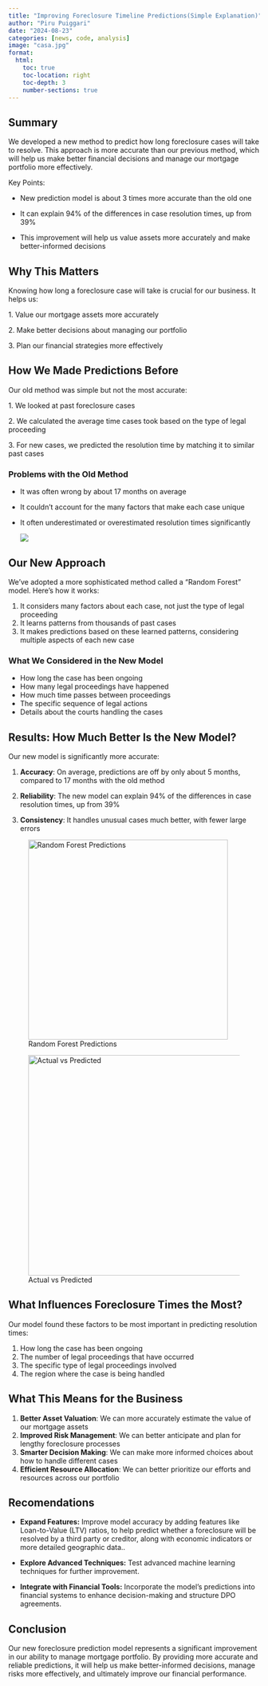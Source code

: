 ```yaml
---
title: "Improving Foreclosure Timeline Predictions(Simple Explanation)"
author: "Piru Puiggari"
date: "2024-08-23"
categories: [news, code, analysis]
image: "casa.jpg"
format:
  html:
    toc: true
    toc-location: right
    toc-depth: 3
    number-sections: true
---
```


## Summary

We developed a new method to predict how long foreclosure cases will take to resolve. This approach is more accurate than our previous method, which will help us make better financial decisions and manage our mortgage portfolio more effectively.

Key Points:

-   New prediction model is about 3 times more accurate than the old one

-   It can explain 94% of the differences in case resolution times, up from 39%

-   This improvement will help us value assets more accurately and make better-informed decisions

## Why This Matters

Knowing how long a foreclosure case will take is crucial for our business. It helps us:

1\. Value our mortgage assets more accurately

2\. Make better decisions about managing our portfolio

3\. Plan our financial strategies more effectively

## How We Made Predictions Before

Our old method was simple but not the most accurate:

1\. We looked at past foreclosure cases

2\. We calculated the average time cases took based on the type of legal proceeding

3\. For new cases, we predicted the resolution time by matching it to similar past cases

### Problems with the Old Method

-   It was often wrong by about 17 months on average

-   It couldn't account for the many factors that make each case unique

-   It often underestimated or overestimated resolution times significantly

    ![](images/distributions.png)

## Our New Approach

We've adopted a more sophisticated method called a "Random Forest" model. Here's how it works:

1.  It considers many factors about each case, not just the type of legal proceeding
2.  It learns patterns from thousands of past cases
3.  It makes predictions based on these learned patterns, considering multiple aspects of each new case

### What We Considered in the New Model

-   How long the case has been ongoing
-   How many legal proceedings have happened
-   How much time passes between proceedings
-   The specific sequence of legal actions
-   Details about the courts handling the cases

## Results: How Much Better Is the New Model?

Our new model is significantly more accurate:

1.  **Accuracy**: On average, predictions are off by only about 5 months, compared to 17 months with the old method

2.  **Reliability**: The new model can explain 94% of the differences in case resolution times, up from 39%

3.  **Consistency**: It handles unusual cases much better, with fewer large errors

::: {layout-ncol="2"}
![Random Forest Predictions](images/rf%20pred.png){width="400px"}

![Actual vs Predicted](images/actual%20vs.png){width="441"}
:::

## What Influences Foreclosure Times the Most?

Our model found these factors to be most important in predicting resolution times:

1.  How long the case has been ongoing
2.  The number of legal proceedings that have occurred
3.  The specific type of legal proceedings involved
4.  The region where the case is being handled

## What This Means for the Business

1.  **Better Asset Valuation**: We can more accurately estimate the value of our mortgage assets
2.  **Improved Risk Management**: We can better anticipate and plan for lengthy foreclosure processes
3.  **Smarter Decision Making**: We can make more informed choices about how to handle different cases
4.  **Efficient Resource Allocation**: We can better prioritize our efforts and resources across our portfolio

## Recomendations

-   **Expand Features:** Improve model accuracy by adding features like Loan-to-Value (LTV) ratios, to help predict whether a foreclosure will be resolved by a third party or creditor, along with economic indicators or more detailed geographic data..

<!-- -->

-   **Explore Advanced Techniques:** Test advanced machine learning techniques for further improvement.

-   **Integrate with Financial Tools:** Incorporate the model's predictions into financial systems to enhance decision-making and structure DPO agreements.

## Conclusion

Our new foreclosure prediction model represents a significant improvement in our ability to manage mortgage portfolio. By providing more accurate and reliable predictions, it will help us make better-informed decisions, manage risks more effectively, and ultimately improve our financial performance.

